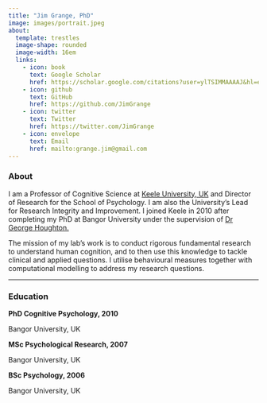 ```yaml
---
title: "Jim Grange, PhD"
image: images/portrait.jpeg
about: 
  template: trestles
  image-shape: rounded
  image-width: 16em
  links:
    - icon: book 
      text: Google Scholar
      href: https://scholar.google.com/citations?user=ylTSIMMAAAAJ&hl=e/
    - icon: github 
      text: GitHub
      href: https://github.com/JimGrange
    - icon: twitter 
      text: Twitter
      href: https://twitter.com/JimGrange
    - icon: envelope 
      text: Email
      href: mailto:grange.jim@gmail.com
---
```


<!-- based on https://ddimmery.com/ -->

<!-- and https://github.com/samanthacsik/samanthacsik.github.io -->

### About

<p class="topbr">

I am a Professor of Cognitive Science at [Keele University, UK](https://www.keele.ac.uk/psychology/) and Director of Research for the School of Psychology. I am also the University's Lead for Research Integrity and Improvement. I joined Keele in 2010 after completing my PhD at Bangor University under the supervision of [Dr George Houghton.](https://www.bangor.ac.uk/psychology/people/profiles/george_houghton.php.en)

The mission of my lab's work is to conduct rigorous fundamental research to understand human cognition, and to then use this knowledge to tackle clinical and applied questions. I utilise behavioural measures together with computational modelling to address my research questions.

</p>

------------------------------------------------------------------------

### Education

::: topbr
<p class="custom-subtitle">

<i class="fas fa-graduation-cap"></i> **PhD Cognitive Psychology, 2010**

</p>

<p class="custom-subtitle2">

Bangor University, UK

</p>

<p class="custom-subtitle">

<i class="fas fa-graduation-cap"></i> **MSc Psychological Research, 2007**

</p>

<p class="custom-subtitle2">

Bangor University, UK

</p>

<p class="custom-subtitle">

<i class="fas fa-graduation-cap"></i> **BSc Psychology, 2006**

</p>

<p class="custom-subtitle2">

Bangor University, UK

</p>
:::

